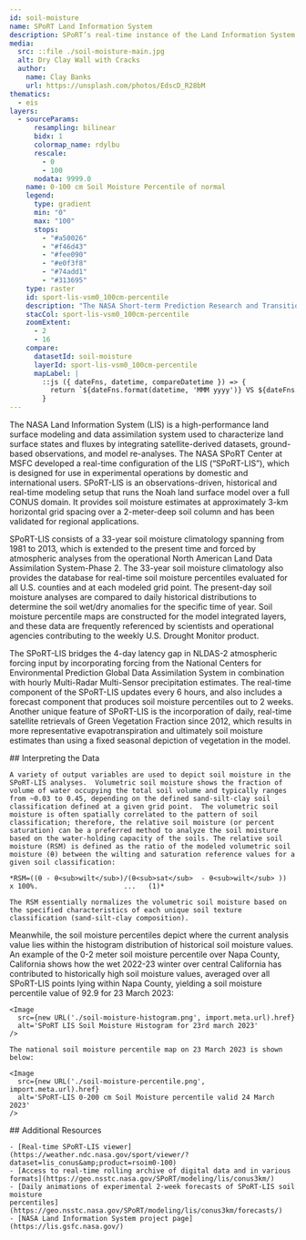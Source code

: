 ```yaml
---
id: soil-moisture
name: SPoRT Land Information System
description: SPoRT’s real-time instance of the Land Information System provides low-latency soil moisture analyses that help diagnose rapid drought onset and elevated wildfire threat.
media:
  src: ::file ./soil-moisture-main.jpg
  alt: Dry Clay Wall with Cracks
  author:
    name: Clay Banks
    url: https://unsplash.com/photos/EdscD_R28bM
thematics:
  - eis
layers:
  - sourceParams:
      resampling: bilinear
      bidx: 1
      colormap_name: rdylbu
      rescale:
        - 0
        - 100
      nodata: 9999.0
    name: 0-100 cm Soil Moisture Percentile of normal
    legend:
      type: gradient
      min: "0"
      max: "100"
      stops:
        - "#a50026"
        - "#f46d43"
        - "#fee090"
        - "#e0f3f8"
        - "#74add1"
        - "#313695"
    type: raster
    id: sport-lis-vsm0_100cm-percentile
    description: "The NASA Short-term Prediction Research and Transition (SPoRT) Center has developed a Real-Time Land Information System (LIS). The Volumetric Soil Moisture product represents the actual moisture in a soil column from 0-100cm in depth."
    stacCol: sport-lis-vsm0_100cm-percentile
    zoomExtent:
      - 2
      - 16
    compare:
      datasetId: soil-moisture
      layerId: sport-lis-vsm0_100cm-percentile
      mapLabel: |
        ::js ({ dateFns, datetime, compareDatetime }) => {
          return `${dateFns.format(datetime, 'MMM yyyy')} VS ${dateFns.format(compareDatetime, 'MMM yyyy')}`;
        }
---
```


<Block>
  <Prose>
  The NASA Land Information System (LIS) is a high-performance land surface modeling and data assimilation system used to characterize land surface states and fluxes by integrating satellite-derived datasets, ground-based observations, and model re-analyses. The NASA SPoRT Center at MSFC developed a real-time configuration of the LIS (“SPoRT-LIS”), which is designed for use in experimental operations by domestic and international users. SPoRT-LIS is an observations-driven, historical and real-time modeling setup that runs the Noah land surface model over a full CONUS domain. It provides soil moisture estimates at approximately 3-km horizontal grid spacing over a 2-meter-deep soil column and has been validated for regional applications.

  SPoRT-LIS consists of a 33-year soil moisture climatology spanning from 1981 to 2013, which is extended to the present time and forced by atmospheric analyses from the operational North American Land Data Assimilation System-Phase 2. The 33-year soil moisture climatology also provides the database for real-time soil moisture percentiles evaluated for all U.S. counties and at each modeled grid point. The present-day soil moisture analyses are compared to daily historical distributions to determine the soil wet/dry anomalies for the specific time of year. Soil moisture percentile maps are constructed for the model integrated layers, and these data are frequently referenced by scientists and operational agencies contributing to the weekly U.S. Drought Monitor product.  

  The SPoRT-LIS bridges the 4-day latency gap in NLDAS-2 atmospheric forcing input by incorporating forcing from the National Centers for Environmental Prediction Global Data Assimilation System in combination with hourly Multi-Radar Multi-Sensor precipitation estimates. The real-time component of the SPoRT-LIS updates every 6 hours, and also includes a forecast component that produces soil moisture percentiles out to 2 weeks. Another unique feature of SPoRT-LIS is the incorporation of daily, real-time satellite retrievals of Green Vegetation Fraction since 2012, which results in more representative evapotranspiration and ultimately soil moisture estimates than using a fixed seasonal depiction of vegetation in the model. 

  </Prose>
</Block>

<Block>
  <Prose>
    ## Interpreting the Data

    A variety of output variables are used to depict soil moisture in the SPoRT-LIS analyses.  Volumetric soil moisture shows the fraction of volume of water occupying the total soil volume and typically ranges from ~0.03 to 0.45, depending on the defined sand-silt-clay soil classification defined at a given grid point.  The volumetric soil moisture is often spatially correlated to the pattern of soil classification; therefore, the relative soil moisture (or percent saturation) can be a preferred method to analyze the soil moisture based on the water-holding capacity of the soils. The relative soil moisture (RSM) is defined as the ratio of the modeled volumetric soil moisture (θ) between the wilting and saturation reference values for a given soil classification:

    *RSM=((θ - θ<sub>wilt</sub>)/(θ<sub>sat</sub>  - θ<sub>wilt</sub> ))  x 100%.				      ...	(1)*

    The RSM essentially normalizes the volumetric soil moisture based on the specified characteristics of each unique soil texture classification (sand-silt-clay composition).

Meanwhile, the soil moisture percentiles depict where the current analysis value lies within the histogram distribution of historical soil moisture values. An example of the 0-2 meter soil moisture percentile over Napa County, California shows how the wet 2022-23 winter over central California has contributed to historically high soil moisture values, averaged over all SPoRT-LIS points lying within Napa County, yielding a soil moisture percentile value of 92.9 for 23 March 2023:

    <Image
      src={new URL('./soil-moisture-histogram.png', import.meta.url).href}
      alt='SPoRT LIS Soil Moisture Histogram for 23rd march 2023'
    />

    The national soil moisture percentile map on 23 March 2023 is shown below:

    <Image
      src={new URL('./soil-moisture-percentile.png', import.meta.url).href}
      alt='SPoRT-LIS 0-200 cm Soil Moisture percentile valid 24 March 2023'
    />

  </Prose>
</Block>

<Block>
  <Prose>
    ## Additional Resources

    - [Real-time SPoRT-LIS viewer](https://weather.ndc.nasa.gov/sport/viewer/?dataset=lis_conus&amp;product=rsoim0-100)
    - [Access to real-time rolling archive of digital data and in various
    formats](https://geo.nsstc.nasa.gov/SPoRT/modeling/lis/conus3km/)
    - [Daily animations of experimental 2-week forecasts of SPoRT-LIS soil moisture
    percentiles](https://geo.nsstc.nasa.gov/SPoRT/modeling/lis/conus3km/forecasts/)
    - [NASA Land Information System project page](https://lis.gsfc.nasa.gov/)

  </Prose>
</Block>
